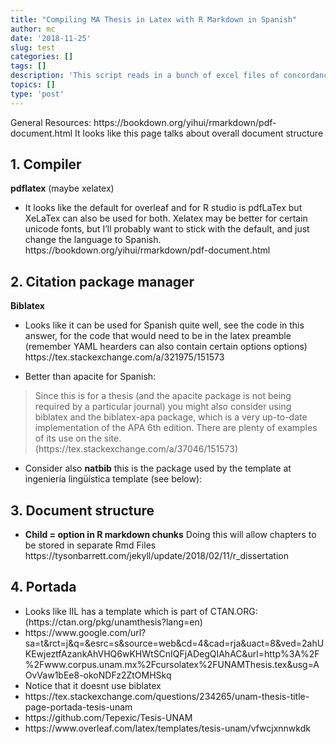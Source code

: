 ```yaml
---
title: "Compiling MA Thesis in Latex with R Markdown in Spanish"
author: mc
date: '2018-11-25'
slug: test
categories: []
tags: []
description: 'This script reads in a bunch of excel files of concordance lines in Spanish, aggregates them, and applies a custom function to trim the `left context` field, it specifically trims everything to the left of the last full stop. Plus it creates a top 10 ggplot bar graph!'
topics: []
type: 'post'
---
```




General Resources:
https://bookdown.org/yihui/rmarkdown/pdf-document.html
It looks like this page talks about overall document structure

## 1. Compiler

**pdflatex** (maybe xelatex)

- It looks like the default for overleaf and for R studio is pdfLaTex but XeLaTex can also be used for both. Xelatex may be better for certain unicode fonts, but I'll probably want to stick with the default, and just change the language to Spanish.
https://bookdown.org/yihui/rmarkdown/pdf-document.html


## 2. Citation package manager

**Biblatex**

- Looks like it can be used for Spanish quite well, see the code in this answer,
for the code that would need to be in the latex preamble (remember YAML hearders can also contain certain options options)
https://tex.stackexchange.com/a/321975/151573


- Better than apacite for Spanish:

> Since this is for a thesis (and the apacite package is not being required by a particular journal) you might also consider using biblatex and the biblatex-apa package, which is a very up-to-date implementation of the APA 6th edition. There are plenty of examples of its use on the site. (https://tex.stackexchange.com/a/37046/151573)

- Consider also **natbib** this is the package used by the template at ingeniería lingüística template (see below):

## 3. Document structure

- **Child = option in R markdown chunks** 
Doing this will allow chapters to be stored in separate Rmd Files
https://tysonbarrett.com/jekyll/update/2018/02/11/r_dissertation

## 4. Portada
- Looks like IIL has a template which is part of CTAN.ORG: (https://ctan.org/pkg/unamthesis?lang=en)
- https://www.google.com/url?sa=t&rct=j&q=&esrc=s&source=web&cd=4&cad=rja&uact=8&ved=2ahUKEwjeztfAzankAhVHQ6wKHWtSCnIQFjADegQIAhAC&url=http%3A%2F%2Fwww.corpus.unam.mx%2Fcursolatex%2FUNAMThesis.tex&usg=AOvVaw1bEe8-okoNDFz2ZtOMHSkq
- Notice that it doesnt use biblatex
- https://tex.stackexchange.com/questions/234265/unam-thesis-title-page-portada-tesis-unam
- https://github.com/Tepexic/Tesis-UNAM
- https://www.overleaf.com/latex/templates/tesis-unam/vfwcjxnnwkdk